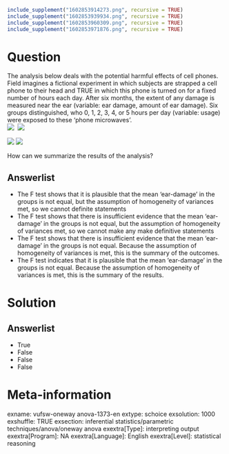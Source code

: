 ```r
include_supplement("1602853914273.png", recursive = TRUE)
include_supplement("1602853939934.png", recursive = TRUE)
include_supplement("1602853960309.png", recursive = TRUE)
include_supplement("1602853971876.png", recursive = TRUE)
```

Question
========
The analysis below deals with the potential harmful effects of cell phones. Field imagines a fictional experiment in which subjects are strapped a cell phone to their head and TRUE in which this phone is turned on for a fixed number of hours each day. After six months, the extent of any damage is measured near the ear (variable: ear damage, amount of ear damage). Six groups distinguished, who 0, 1, 2, 3, 4, or 5 hours per day (variable: usage) were exposed to these 'phone microwaves'.  
![](1602853914273.png) 
![](1602853939934.png)
  
![](1602853960309.png) ![](1602853971876.png)
  
How can we summarize the results of the analysis?

Answerlist
----------
* The F test shows that it is plausible that the mean 'ear-damage' in the groups is not equal, but the assumption of homogeneity of variances met, so we cannot definite statements
* The F test shows that there is insufficient evidence that the mean 'ear-damage' in the groups is not equal, but the assumption of homogeneity of variances met, so we cannot make any make definitive statements
* The F test shows that there is insufficient evidence that the mean 'ear-damage' in the groups is not equal. Because the assumption of homogeneity of variances is met, this is the summary of the outcomes.
* The F test indicates that it is plausible that the mean 'ear-damage' in the groups is not equal. Because the assumption of homogeneity of variances is met, this is the summary of the results.

Solution
========

Answerlist
----------
* True
* False
* False
* False

Meta-information
================
exname: vufsw-oneway anova-1373-en
extype: schoice
exsolution: 1000
exshuffle: TRUE
exsection: inferential statistics/parametric techniques/anova/oneway anova
exextra[Type]: interpreting output
exextra[Program]: NA
exextra[Language]: English
exextra[Level]: statistical reasoning

